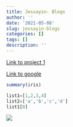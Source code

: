 ```yaml
---
title: Jessayin- Blogs
author: ''
date: '2021-05-08'
slug: jessayin-blogs
categories: []
tags: []
description: ''
---
```


[Link to project 1](/project/project1/)

[Link to google](https://www.google.com)

```r
summary(iris)

```

```python

list1=[1,2,3,4]
list2=['a','b','c','d']
list1[0]

```

![](/img/japanese-flying-squirrel-keishiro-shin_3-630x4201.jpg)
 
